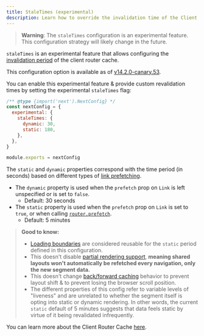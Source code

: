 ```yaml
---
title: StaleTimes (experimental)
description: Learn how to override the invalidation time of the Client Router Cache.
---
```


> **Warning**: The `staleTimes` configuration is an experimental feature. This configuration strategy will likely change in the future.

`staleTimes` is an experimental feature that allows configuring the [invalidation period](/docs/app/building-your-application/caching#duration-3) of the client router cache.

This configuration option is available as of [v14.2.0-canary.53](https://github.com/vercel/next.js/releases/tag/v14.2.0-canary.53).

You can enable this experimental feature & provide custom revalidation times by setting the experimental `staleTimes` flag:

```js filename="next.config.js"
/** @type {import('next').NextConfig} */
const nextConfig = {
  experimental: {
    staleTimes: {
      dynamic: 30,
      static: 180,
    },
  },
}

module.exports = nextConfig
```

The `static` and `dynamic` properties correspond with the time period (in seconds) based on different types of [link prefetching](/docs/app/api-reference/components/link#prefetch).

- The `dynamic` property is used when the `prefetch` prop on `Link` is left unspecified or is set to `false`.
  - Default: 30 seconds
- The `static` property is used when the `prefetch` prop on `Link` is set to `true`, or when calling [`router.prefetch`](/docs/app/building-your-application/caching#routerprefetch).
  - Default: 5 minutes

> **Good to know:**
>
> - [Loading boundaries](/docs/app/api-reference/file-conventions/loading) are considered reusable for the `static` period defined in this configuration.
> - This doesn't disable [partial rendering support](/docs/app/building-your-application/routing/linking-and-navigating#4-partial-rendering), **meaning shared layouts won't automatically be refetched every navigation, only the new segment data.**
> - This doesn't change [back/forward caching](/docs/app/building-your-application/caching#router-cache) behavior to prevent layout shift & to prevent losing the browser scroll position.
> - The different properties of this config refer to variable levels of "liveness" and are unrelated to whether the segment itself is opting into static or dynamic rendering. In other words, the current `static` default of 5 minutes suggests that data feels static by virtue of it being revalidated infrequently.

You can learn more about the Client Router Cache [here](/docs/app/building-your-application/caching#router-cache).
